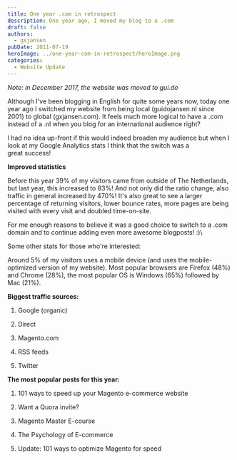 ```yaml
---
title: One year .com in retrospect
description: One year ago, I moved my blog to a .com
draft: false
authors:
  - gxjansen
pubDate: 2011-07-19
heroImage: ../one-year-com-in-retrospect/heroImage.png
categories:
  - Website Update
---
```

*Note: in December 2017, the website was moved to gui.do*

Although I've been blogging in English for quite some years now, today one year ago I switched my website from being local (guidojansen.nl since 2001) to global (gxjansen.com). It feels much more logical to have a .com instead of a .nl when you blog for an international audience right?

I had no idea up-front if this would indeed broaden my audience but when I look at my Google Analytics stats I think that the switch was a great success!

**Improved statistics**

Before this year 39% of my visitors came from outside of The Netherlands, but last year, this increased to 83%! And not only did the ratio change, also traffic in general increased by 470%! It's also great to see a larger percentage of returning visitors, lower bounce rates, more pages are being visited with every visit and doubled time-on-site.

For me enough reasons to believe it was a good choice to switch to a .com domain and to continue adding even more awesome blogposts! :)\


Some other stats for those who're interested:

Around 5% of my visitors uses a mobile device (and uses the mobile-optimized version of my website). Most popular browsers are Firefox (48%) and Chrome (28%), the most popular OS is Windows (65%) followed by Mac (21%).

**Biggest traffic sources:**

1. Google (organic)

2. Direct

3. Magento.com

4. RSS feeds

5. Twitter

**The most popular posts for this year:**

1. 101 ways to speed up your Magento e-commerce website

2. Want a Quora invite?

3. Magento Master E-course

4. The Psychology of E-commerce

5. Update: 101 ways to optimize Magento for speed
